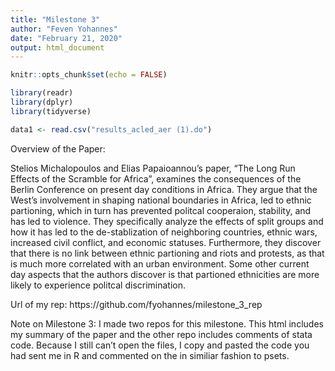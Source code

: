 ```yaml
---
title: "Milestone 3"
author: "Feven Yohannes"
date: "February 21, 2020"
output: html_document
---
```


```r
knitr::opts_chunk$set(echo = FALSE)

library(readr)
library(dplyr)
library(tidyverse)
```

```r
data1 <- read.csv("results_acled_aer (1).do")
```

Overview of the Paper:

Stelios Michalopoulos and Elias Papaioannou's paper, "The Long Run Effects of the Scramble for Africa", examines the consequences of the Berlin Conference on present day conditions in Africa. They argue that the West's involvement in shaping national boundaries in Africa, led to ethnic partioning, which in turn has prevented politcal cooperaion, stability, and has led to violence. They specifically analyze the effects of split groups and how it has led to the de-stablization of neighboring countries, ethnic wars, increased civil conflict, and economic statuses. Furthermore, they discover that there is no link between ethnic partioning and riots and protests, as that is much more correlated with an urban environment. Some other current day aspects that the authors discover is that partioned ethnicities are more likely to experience politcal discrimination. 

Url of my rep: https://github.com/fyohannes/milestone_3_rep


Note on Milestone 3:
I made two repos for this milestone. This html includes my summary of the paper and the other repo includes comments of stata code. Because I still can't open the files, I copy and pasted the code you had sent me in R and commented on the in similiar fashion to psets.

